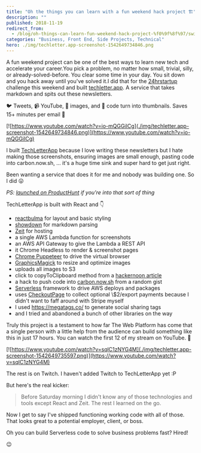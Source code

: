 ```yaml
---
title: "Oh the things you can learn with a fun weekend hack project 🏗"
description: ""
published: 2018-11-19
redirect_from:
  - /blog/oh-things-can-learn-fun-weekend-hack-project-%f0%9f%8f%97/swizec/8782
categories: "Business, Front End, Side Projects, Technical"
hero: ./img/techletter.app-screenshot-1542649734846.png
---
```


A fun weekend project can be one of the best ways to learn new tech and accelerate your career.You pick a problem, no matter how small, trivial, silly, or already-solved-before. You clear some time in your day. You sit down and you hack away until you've solved it.I did that for the [24hrstartup](https://24hrstartup.com/) challenge this weekend and built [techletter.app](https://techletter.app). A service that takes markdown and spits out these newsletters.

🐦 Tweets, 📹 YouTube, 🎨 images, and 🤖 code turn into thumbnails. Saves 15+ minutes per email 🤘

[![https://www.youtube.com/watch?v=io-mQGGiICg](./img/techletter.app-screenshot-1542649734846.png)](https://www.youtube.com/watch?v=io-mQGGiICg)

I built [TechLetterApp](https://techletter.app) because I love writing these newsletters but I hate making those screenshots, ensuring images are small enough, pasting code into carbon.now.sh, … it's a huge time sink and super hard to get just right.

Been wanting a service that does it for me and nobody was building one. So I did 😛

_PS: [launched on ProductHunt](https://www.producthunt.com/posts/techletterapp-build-better-newsletters) if you're into that sort of thing_

TechLetterApp is built with React and 👇

- [reactbulma](https://kulakowka.github.io/react-bulma/) for layout and basic styling
- [showdown](https://github.com/showdownjs/showdown) for markdown parsing
- [Zeit](https://zeit.co/) for hosting
- a single AWS Lambda function for screenshots
- an AWS API Gateway to give the Lambda a REST API
- it Chrome Headless to render & screenshot pages
- [Chrome Puppeteer](https://github.com/GoogleChrome/puppeteer) to drive the virtual browser
- [GraphicsMagick](https://github.com/aheckmann/gm) to resize and optimize images
- uploads all images to S3
- click to copyToClipboard method from a [hackernoon article](https://hackernoon.com/copying-text-to-clipboard-with-javascript-df4d4988697f)
- a hack to push code into [carbon.now.sh](https://carbon.now.sh/) from a random gist
- [Serverless](https://serverless.com/) framework to drive AWS deploys and packages
- uses [CheckoutPage](https://checkoutpage.co/pages) to collect optional \\\$2/export payments because I didn't want to faff around with Stripe myself
- I used <https://megatags.co/> to generate social sharing tags
- and I tried and abandoned a bunch of other libraries on the way

Truly this project is a testament to how far The Web Platform has come that a single person with a little help from the audience can build something like this in just 17 hours. You can watch the first 12 of my stream on YouTube. 👀

[![https://www.youtube.com/watch?v=sqlC1zNYG4M](./img/techletter.app-screenshot-1542649735597.png)](https://www.youtube.com/watch?v=sqlC1zNYG4M)

The rest is on Twitch. I haven't added Twitch to TechLetterApp yet :P

But here's the real kicker:

> Before Saturday morning I didn't know any of those technologies and tools except React and Zeit. The rest I learned on the go.

Now I get to say I've shipped functioning working code with all of those. That looks great to a potential employer, client, or boss.

Oh you can build Serverless code to solve business problems fast? Hired!

😉
